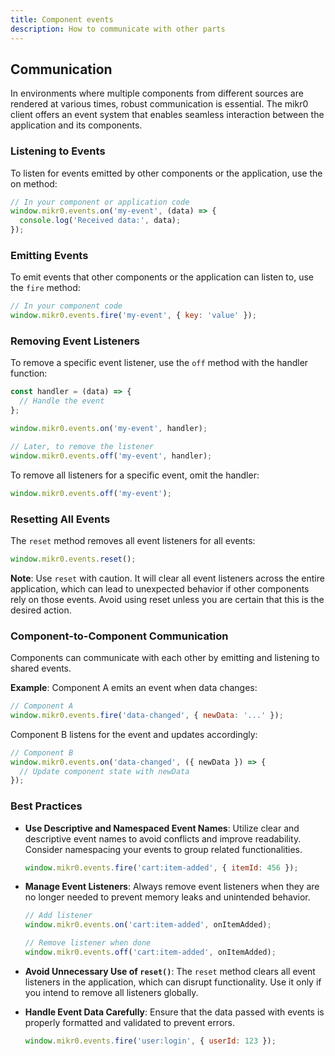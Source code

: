 ```yaml
---
title: Component events
description: How to communicate with other parts
---
```


## Communication

In environments where multiple components from different sources are rendered at various times, robust communication is essential. The mikr0 client offers an event system that enables seamless interaction between the application and its components.

### Listening to Events

To listen for events emitted by other components or the application, use the on method:

```js
// In your component or application code
window.mikr0.events.on('my-event', (data) => {
  console.log('Received data:', data);
});
```

### Emitting Events

To emit events that other components or the application can listen to, use the `fire` method:

```js
// In your component code
window.mikr0.events.fire('my-event', { key: 'value' });
```

### Removing Event Listeners

To remove a specific event listener, use the `off` method with the handler function:

```js
const handler = (data) => {
  // Handle the event
};

window.mikr0.events.on('my-event', handler);

// Later, to remove the listener
window.mikr0.events.off('my-event', handler);
```

To remove all listeners for a specific event, omit the handler:

```js
window.mikr0.events.off('my-event');
```

### Resetting All Events

The `reset` method removes all event listeners for all events:

```js
window.mikr0.events.reset();
```

**Note**: Use `reset` with caution. It will clear all event listeners across the entire application, which can lead to unexpected behavior if other components rely on those events. Avoid using reset unless you are certain that this is the desired action.

### Component-to-Component Communication

Components can communicate with each other by emitting and listening to shared events.

**Example**:
Component A emits an event when data changes:

```js
// Component A
window.mikr0.events.fire('data-changed', { newData: '...' });
```

Component B listens for the event and updates accordingly:

```js
// Component B
window.mikr0.events.on('data-changed', ({ newData }) => {
  // Update component state with newData
});
```

### Best Practices

- **Use Descriptive and Namespaced Event Names**: Utilize clear and descriptive event names to avoid conflicts and improve readability. Consider namespacing your events to group related functionalities.

  ```js
  window.mikr0.events.fire('cart:item-added', { itemId: 456 });
  ```

- **Manage Event Listeners**: Always remove event listeners when they are no longer needed to prevent memory leaks and unintended behavior.

  ```js
  // Add listener
  window.mikr0.events.on('cart:item-added', onItemAdded);

  // Remove listener when done
  window.mikr0.events.off('cart:item-added', onItemAdded);
  ```

- **Avoid Unnecessary Use of `reset()`**: The `reset` method clears all event listeners in the application, which can disrupt functionality. Use it only if you intend to remove all listeners globally.

- **Handle Event Data Carefully**: Ensure that the data passed with events is properly formatted and validated to prevent errors.

  ```js
  window.mikr0.events.fire('user:login', { userId: 123 });
  ```

